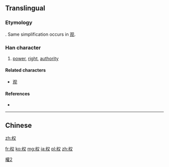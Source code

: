 {{also|權|権}}
==Translingual==
{{ja-forms|[[権]]|权|[[權]]}}

===Etymology===
{{Han simp|權|f=雚|t=又}}. Same simplification occurs in [[观]].

===Han character===
{{Han char|rn=75|rad=木|as=02|sn=6|four=|canj=木水 (DE)}}

# [[power]], [[right]], [[authority]]

====Related characters====
* [[观]]

====References====
* {{Han ref|kx=0510.181|hdz=21156.090|uh=6743|ud=26435}}

----

==Chinese==
{{zh-see|權}}

[[zh:权]]

[[Category:CJKV characters simplified differently in Japan and China|權2]]

[[fr:权]]
[[ko:权]]
[[mg:权]]
[[ja:权]]
[[pl:权]]
[[zh:权]]